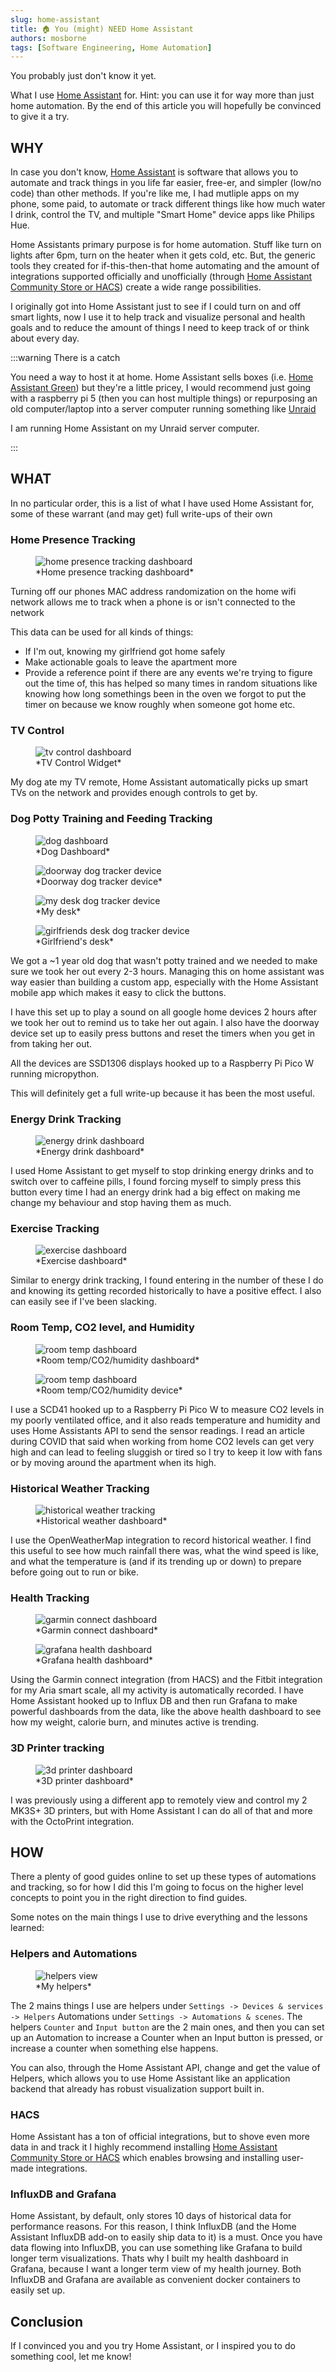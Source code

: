 ```yaml
---
slug: home-assistant
title: 🏠 You (might) NEED Home Assistant
authors: mosborne
tags: [Software Engineering, Home Automation]
---
```


You probably just don't know it yet.

What I use [Home Assistant](https://www.home-assistant.io/) for. Hint: you can use it for way more than just home automation. By the end of this article you will hopefully be convinced to give it a try.

<!-- truncate -->

## WHY

In case you don't know, [Home Assistant](https://www.home-assistant.io/) is software that allows you to automate and track things in you life far easier, free-er, and simpler (low/no code) than other methods. If you're like me, I had mutliple apps on my phone, some paid, to automate or track different things like how much water I drink, control the TV, and multiple "Smart Home" device apps like Philips Hue. 

Home Assistants primary purpose is for home automation. Stuff like turn on lights after 6pm, turn on the heater when it gets cold, etc. But, the generic tools they created for if-this-then-that home automating and the amount of integrations supported officially and unofficially (through [Home Assistant Community Store or HACS](https://www.hacs.xyz/)) create a wide range possibilities.

I originally got into Home Assistant just to see if I could turn on and off smart lights, now I use it to help track and visualize personal and health goals and to reduce the amount of things I need to keep track of or think about every day.

:::warning There is a catch

You need a way to host it at home. Home Assistant sells boxes (i.e. [Home Assistant Green](https://www.home-assistant.io/green)) but they're a little pricey, I would recommend just going with a raspberry pi 5 (then you can host multiple things) or repurposing an old computer/laptop into a server computer running something like [Unraid](https://unraid.net/)

I am running Home Assistant on my Unraid server computer.

:::

## WHAT

In no particular order, this is a list of what I have used Home Assistant for, some of these warrant (and may get) full write-ups of their own

### Home Presence Tracking

<div style={{ display: 'flex', justifyContent: 'center' }}>
<figure style={{ width: '100%' }}>
<img src="https://storage.googleapis.com/website-asset-bucket/ha-home-presence-history.png" alt="home presence tracking dashboard" />
<figcaption style={{ textAlign: 'center' }}>*Home presence tracking dashboard*</figcaption>
</figure>
</div>

Turning off our phones MAC address randomization on the home wifi network allows me to track when a phone is or isn't connected to the network

This data can be used for all kinds of things:
- If I'm out, knowing my girlfriend got home safely
- Make actionable goals to leave the apartment more
- Provide a reference point if there are any events we're trying to figure out the time of, this has helped so many times in random situations like knowing how long somethings been in the oven we forgot to put the timer on because we know roughly when someone got home etc.

### TV Control

<div style={{ display: 'flex', justifyContent: 'center' }}>
<figure style={{ width: '50%' }}>
<img src="https://storage.googleapis.com/website-asset-bucket/ha-tv-control.jpeg" alt="tv control dashboard" />
<figcaption style={{ textAlign: 'center' }}>*TV Control Widget*</figcaption>
</figure>
</div>

My dog ate my TV remote, Home Assistant automatically picks up smart TVs on the network and provides enough controls to get by.

### Dog Potty Training and Feeding Tracking

<div style={{ display: 'flex', flexWrap: 'wrap', justifyContent: 'center' }}>
<figure style={{ width: '30%' }}>
<img src="https://storage.googleapis.com/website-asset-bucket/ha-dog-tracker.png" alt="dog dashboard" />
<figcaption style={{ textAlign: 'center' }}>*Dog Dashboard*</figcaption>
</figure>
<figure style={{ width: '30%' }}>
<img src="https://storage.googleapis.com/website-asset-bucket/door-dog-tracker-device.jpg" alt="doorway dog tracker device" />
<figcaption style={{ textAlign: 'center' }}>*Doorway dog tracker device*</figcaption>
</figure>
<figure style={{ width: '30%' }}>
<img src="https://storage.googleapis.com/website-asset-bucket/my-desk-dog-tracker-device.jpg" alt="my desk dog tracker device" />
<figcaption style={{ textAlign: 'center' }}>*My desk*</figcaption>
</figure>
<figure style={{ width: '30%' }}>
<img src="https://storage.googleapis.com/website-asset-bucket/katrina-desk-dog-tracker-device.jpg" alt="girlfriends desk dog tracker device" />
<figcaption style={{ textAlign: 'center' }}>*Girlfriend's desk*</figcaption>
</figure>
</div>

We got a ~1 year old dog that wasn't potty trained and we needed to make sure we took her out every 2-3 hours. Managing this on home assistant was way easier than building a custom app, especially with the Home Assistant mobile app which makes it easy to click the buttons.

I have this set up to play a sound on all google home devices 2 hours after we took her out to remind us to take her out again. I also have the doorway device set up to easily press buttons and reset the timers when you get in from taking her out.

All the devices are SSD1306 displays hooked up to a Raspberry Pi Pico W running micropython.

This will definitely get a full write-up because it has been the most useful.

### Energy Drink Tracking

<div style={{ display: 'flex', justifyContent: 'center' }}>
<figure style={{ width: '50%' }}>
<img src="https://storage.googleapis.com/website-asset-bucket/ha-energy-drink-tracker.png" alt="energy drink dashboard" />
<figcaption style={{ textAlign: 'center' }}>*Energy drink dashboard*</figcaption>
</figure>
</div>

I used Home Assistant to get myself to stop drinking energy drinks and to switch over to caffeine pills, I found forcing myself to simply press this button every time I had an energy drink had a big effect on making me change my behaviour and stop having them as much.

### Exercise Tracking

<div style={{ display: 'flex', justifyContent: 'center' }}>
<figure style={{ width: '50%' }}>
<img src="https://storage.googleapis.com/website-asset-bucket/ha-exercise.png" alt="exercise dashboard" />
<figcaption style={{ textAlign: 'center' }}>*Exercise dashboard*</figcaption>
</figure>
</div>

Similar to energy drink tracking, I found entering in the number of these I do and knowing its getting recorded historically to have a positive effect. I also can easily see if I've been slacking.

### Room Temp, CO2 level, and Humidity

<div style={{ display: 'flex', flexWrap: 'wrap', justifyContent: 'center' }}>
<figure style={{ width: '30%' }}>
<img src="https://storage.googleapis.com/website-asset-bucket/ha-mike-room-temp.png" alt="room temp dashboard" />
<figcaption style={{ textAlign: 'center' }}>*Room temp/CO2/humidity dashboard*</figcaption>
</figure>
<figure style={{ width: '30%' }}>
<img src="https://storage.googleapis.com/website-asset-bucket/ha-mike-room-temp-device.jpg" alt="room temp dashboard" />
<figcaption style={{ textAlign: 'center' }}>*Room temp/CO2/humidity device*</figcaption>
</figure>
</div>

I use a SCD41 hooked up to a Raspberry Pi Pico W to measure CO2 levels in my poorly ventilated office, and it also reads temperature and humidity and uses Home Assistants API to send the sensor readings. I read an article during COVID that said when working from home CO2 levels can get very high and can lead to feeling sluggish or tired so I try to keep it low with fans or by moving around the apartment when its high.

### Historical Weather Tracking

<div style={{ display: 'flex', justifyContent: 'center' }}>
<figure style={{ width: '50%' }}>
<img src="https://storage.googleapis.com/website-asset-bucket/ha-historical-weather-map-tracking.png" alt="historical weather tracking" />
<figcaption style={{ textAlign: 'center' }}>*Historical weather dashboard*</figcaption>
</figure>
</div>

I use the OpenWeatherMap integration to record historical weather. I find this useful to see how much rainfall there was, what the wind speed is like, and what the temperature is (and if its trending up or down) to prepare before going out to run or bike. 

### Health Tracking

<div style={{ display: 'flex', flexWrap: 'wrap', justifyContent: 'center' }}>
<figure style={{ width: '30%' }}>
<img src="https://storage.googleapis.com/website-asset-bucket/ha-garmin-connect.png" alt="garmin connect dashboard" />
<figcaption style={{ textAlign: 'center' }}>*Garmin connect dashboard*</figcaption>
</figure>
<figure style={{ width: '30%' }}>
<img src="https://storage.googleapis.com/website-asset-bucket/ha-grafana-health-dashboard.png" alt="grafana health dashboard" />
<figcaption style={{ textAlign: 'center' }}>*Grafana health dashboard*</figcaption>
</figure>
</div>

Using the Garmin connect integration (from HACS) and the Fitbit integration for my Aria smart scale, all my activity is automatically recorded. I have Home Assistant hooked up to Influx DB and then run Grafana to make powerful dashboards from the data, like the above health dashboard to see how my weight, calorie burn, and minutes active is trending.

### 3D Printer tracking

<div style={{ display: 'flex', justifyContent: 'center' }}>
<figure style={{ width: '50%' }}>
<img src="https://storage.googleapis.com/website-asset-bucket/ha-3d-printer-dashboard.png" alt="3d printer dashboard" />
<figcaption style={{ textAlign: 'center' }}>*3D printer dashboard*</figcaption>
</figure>
</div>

I was previously using a different app to remotely view and control my 2 MK3S+ 3D printers, but with Home Assistant I can do all of that and more with the OctoPrint integration.

## HOW

There a plenty of good guides online to set up these types of automations and tracking, so for how I did this I'm going to focus on the higher level concepts to point you in the right direction to find guides.

Some notes on the main things I use to drive everything and the lessons learned:

### Helpers and Automations

<div style={{ display: 'flex', justifyContent: 'center' }}>
<figure style={{ width: '50%' }}>
<img src="https://storage.googleapis.com/website-asset-bucket/ha-helpers.png" alt="helpers view" />
<figcaption style={{ textAlign: 'center' }}>*My helpers*</figcaption>
</figure>
</div>

The 2 mains things I use are helpers under `Settings -> Devices & services -> Helpers` Automations under `Settings -> Automations & scenes`. The helpers `Counter` and `Input button` are the 2 main ones, and then you can set up an Automation to increase a Counter when an Input button is pressed, or increase a counter when something else happens.

You can also, through the Home Assistant API, change and get the value of Helpers, which allows you to use Home Assistant like an application backend that already has robust visualization support built in.

### HACS

Home Assistant has a ton of official integrations, but to shove even more data in and track it I highly recommend installing [Home Assistant Community Store or HACS](https://www.hacs.xyz/) which enables browsing and installing user-made integrations.

### InfluxDB and Grafana

Home Assistant, by default, only stores 10 days of historical data for performance reasons. For this reason, I think InfluxDB (and the Home Assistant InfluxDB add-on to easily ship data to it) is a must. Once you have data flowing into InfluxDB, you can use something like Grafana to build longer term visualizations. Thats why I built my health dashboard in Grafana, because I want a longer term view of my health journey. Both InfluxDB and Grafana are available as convenient docker containers to easily set up.

## Conclusion

If I convinced you and you try Home Assistant, or I inspired you to do something cool, let me know!